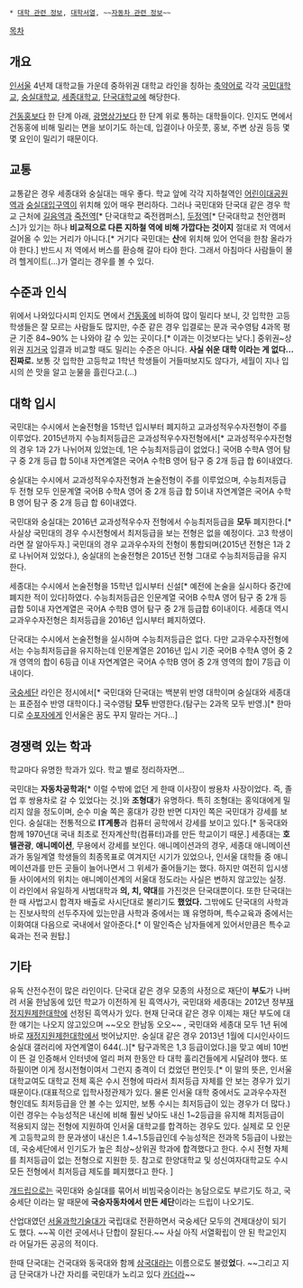  * [[대학 관련 정보]], [[대학서열]], ~~[[자동차 관련 정보]]~~




[[목차]]
== 개요 ==
[[인서울]] 4년제 대학교들 가운데 중하위권 대학교 라인을 칭하는 [[축약어]]로 각각 [[국민대학교]], [[숭실대학교]], [[세종대학교]], [[단국대학교]]에 해당한다.

[[건동홍]]보다 한 단계 아래, [[광명상가]]보다 한 단계 위로 통하는 대학들이다. 인지도 면에서 건동홍에 비해 밀리는 면을 보이기도 하는데, 입결이나 아웃풋, 홍보, 주변 상권 등등 몇몇 요인이 밀리기 때문이다.


== 교통 ==
교통같은 경우 세종대와 숭실대는 매우 좋다. 학교 앞에 각각 지하철역인 [[어린이대공원역]]과 [[숭실대입구역]]이 위치해 있어 매우 편리하다. 그러나 국민대와 단국대 같은 경우 학교 근처에 [[길음역]]과 [[죽전역]][* 단국대학교 죽전캠퍼스], [[두정역]][* 단국대학교 천안캠퍼스]가 있기는 하나 '''비교적으로 다른 지하철 역에 비해 가깝다는 것이지''' 절대로 저 역에서 걸어올 수 있는 거리가 아니다.[* 거기다 국민대는 '''산'''에 위치해 있어 언덕을 한참 올라가야 한다.] 반드시 저 역에서 버스를 환승해 갈아 타야 한다. 그래서 아침마다 사람들이 몰려 헬게이트(...)가 열리는 경우를 볼 수 있다.



== 수준과 인식 ==
위에서 나와있다시피 인지도 면에서 [[건동홍]]에 비하여 많이 밀리다 보니, 갓 입학한 고등학생들은 잘 모르는 사람들도 많지만, 수준 같은 경우 입결로는 문과 국수영탐 4과목 평균 기준 84~90% 는 나와야 갈 수 있는 곳이다.[* 이과는 이것보다는 낮다.] 중위권~상위권 [[지거국]] 입결과 비교할 때도 밀리는 수준은 아니다. '''사실 쉬운 대학 이라는 게 없다... 진짜로.'''
보통 갓 입학한 고등학교 1학년 학생들이 거들떠보지도 않다가, 세월이 지나 입시의 쓴 맛을 알고 눈물을 흘린다고.(...)



== 대학 입시 ==
국민대는 수시에서 논술전형을 15학년 입시부터 폐지하고 교과성적우수자전형이 주를 이루었다. 2015년까지 수능최저등급은 교과성적우수자전형에서[* 교과성적우수자전형의 경우 1과 2가 나뉘어져 있었는데, 1은 수능최저등급이 없었다.] 국어B 수학A 영어 탐구 중 2개 등급 합 5이내 자연계열은 국어A 수학B 영어 탐구 중 2개 등급 합 6이내였다.

숭실대는 수시에서 교과성적우수자전형과 논술전형이 주를 이루었으며, 수능최저등급 두 전형 모두 인문계열 국어B 수학A 영어 중 2개 등급 합 5이내 자연계열은 국어A 수학B 영어 탐구 중 2개 등급 합 6이내였다.

국민대와 숭실대는 2016년 교과성적우수자 전형에서 수능최저등급을 '''모두''' 폐지한다.[* 사실상 국민대의 경우 수시전형에서 최저등급을 보는 전형은 없을 예정이다. 고3 학생이라면 잘 알아두자.] 국민대의 경우 교과우수자의 전형이 통합되며(2015년 전형은 1과 2로 나뉘어져 있었다.), 숭실대의 논술전형은 2015년 전형 그대로 수능최저등급을 유지한다.

세종대는 수시에서 논술전형을 15학년 입시부터 신설[* 예전에 논술을 실시하다 중간에 폐지한 적이 있다]하였다. 수능최저등급은 인문계열 국어B 수학A 영어 탐구 중 2개 등급합 5이내 자연계열은 국어A 수학B 영어 탐구 중 2개 등급합 6이내이다. 세종대 역시 교과우수자전형은 최저등급을 2016년 입시부터 폐지하였다.

단국대는 수시에서 논술전형을 실시하며 수능최저등급은 없다. 다만 교과우수자전형에서는 수능최저등급을 유지하는데 인문계열은 2016년 입시 기준 국어B 수학A 영어 중 2개 영역의 합이 6등급 이내 자연계열은 국어A 수학B 영어 중 2개 영역의 합이 7등급 이내이다.


[[국숭세단]] 라인은 정시에서[* 국민대와 단국대는 백분위 반영 대학이며 숭실대와 세종대는 표준점수 반영 대학이다.] 국수영탐 '''모두''' 반영한다.(탐구는 2과목 모두 반영.)[* 한마디로 [[수포자]]에게 인서울은 꿈도 꾸지 말라는 거다...]


== 경쟁력 있는 학과 ==
학교마다 유명한 학과가 있다. 학교 별로 정리하자면...

국민대는 '''자동차공학과'''[* 이럴 수밖에 없던 게 한때 이사장이 쌍용차 사장이었다. 즉, 졸업 후 쌍용차로 갈 수 있었다는 것.]와 '''조형대'''가 유명하다. 특히 조형대는 홍익대에게 밀리지 않을 정도이며, 순수 미술 쪽은 홍대가 강한 반면 디자인 쪽은 국민대가 강세를 보인다. 숭실대는 전통적으로 '''IT계통'''과 컴퓨터 공학에서 강세를 보이고 있다.[* 동국대와 함께 1970년대 국내 최초로 전자계산학(컴퓨터)과를 만든 학교이기 때문.] 세종대는 '''호텔관광''', '''애니메이션''', 무용에서 강세를 보인다. 애니메이션과의 경우, 세종대 애니메이션과가 동일계열 학생들의 최종목표로 여겨지던 시기가 있었으나, 인서울 대학들 중 애니메이션과를 만든 곳들이 늘어나면서 그 위세가 줄어들기는 했다. 하지만 여전히 입시생들 사이에서의 위치는 애니메이션계의 서울대 정도라는 사실은 변하지 않고있는 실정. 이 라인에서 유일하게 사범대학과 '''의, 치, 약대'''를 가진것은 단국대뿐이다. 또한 단국대는 한 때 사법고시 합격자 배출로 사시단대로 불리기도 '''했었다.''' 그밖에도 단국대의 사학과는 진보사학의 선두주자에 있는만큼 사학과 중에서는 꽤 유명하며, 특수교육과 중에서는 이화여대 다음으로 국내에서 알아준다.[* 이 말인즉슨 남자들에게 있어서만큼은 특수교육과는 전국 원탑.]

== 기타 ==
유독 산전수전이 많은 라인이다. 단국대 같은 경우 모종의 사정으로 재단이  '''부도'''가 나버려 서울 한남동에 있던 학교가 이전하게 된 흑역사가, 국민대와 세종대는 2012년 정부[[재정지원제한대학]]에 선정된 흑역사가 있다. 현재 단국대 같은 경우 이제는 재단 부도에 대한 얘기는 나오지 않고있으며 ~~오오 한남동 오오~~ , 국민대와 세종대 모두 1년 뒤에 바로 [[재정지원제한대학]]에서 벗어났지만. 숭실대 같은 경우 2013년 1월에 디시인사이드 숭실대 갤러리에 자연계열이 644(..)[* 탐구과목은 1,3 등급이었다.]을 맞고 예비 10번이 뜬 걸 인증해서 인터넷에 얼리 퍼져 한동안 타 대학 훌리건들에게 시달려야 했다. 또 하필이면 이게 정시전형이여서 그런지 충격이 더 컸었던 편인듯.[* 이 말의 뜻은, 인서울 대학교여도 대학교 전체 혹은 수시 전형에 따라서 최저등급 자체를 안 보는 경우가 있기 때문이다.(대표적으로 입학사정관제가 있다. 물론 인서울 대학 중에서도 교과우수자전형인데도 최저등급을 안 볼 수는 있지만, 보통 수시는 최저등급이 있는 경우가 더 많다.) 이런 경우는 수능성적은 내신에 비해 훨씬 낮아도 내신 1~2등급을 유지해 최저등급이 적용되지 않는 전형에 지원하여 인서울 대학교를 합격하는 경우도 있다. 실제로 모 인문계 고등학교의 한 문과생이 내신은 1.4~1.5등급인데 수능성적은 전과목 5등급이 나왔는데, 국숭세단에서 인기도가 높은 최상~상위권 학과에 합격했다고 한다. 수시 전형 자체를 최저등급이 없는 전형으로 지원한 듯. 참고로 한양대학교 및 성신여자대학교도 수시 모든 전형에서 최저등급 제도를 폐지했다고 한다. ]

[[개드립]]으로는 국민대와 숭실대를 묶어서 비빔국숭이라는 농담으로도 부르기도 하고, 국숭세단 이라는 말 때문에 '''국숭자동차에서 만든 세단'''이라는 드립이 나오기도.

산업대였던 [[서울과학기술대]]가 국립대로 전환하면서 국숭세단 모두의 견제대상이 되기도 했다. ~~꼭 이런 곳에서나 단합이 잘된다.~~ 사실 아직 서열확립이 안 된 학교인지라 어딜가든 공공의 적이다.

한때 단국대는 건국대와 동국대와 함께 [[삼국대]]라는 이름으로도 불렸'''었'''다. ~~그리고 지금 단국대가 나간 자리를 국민대가 노리고 있다 [[카더라]]~~





